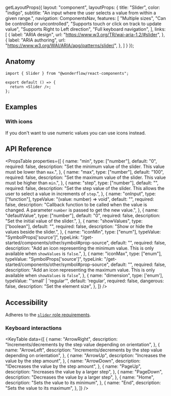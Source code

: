 
  getLayoutProps({
    layout: "component",
    layoutProps: {
      title: "Slider",
      color: "indigo",
      subtitle: "An input where the user selects a value from within a given range.",
      navigation: ComponentsNav,
      features: [
        "Multiple sizes",
        "Can be controlled or uncontrolled",
        "Supports touch or click on track to update value",
        "Supports Right to Left direction",
        "Full keyboard navigation",
      ],
      links: [
        {
          label: "ARIA design",
          url: "https://www.w3.org/TR/wai-aria-1.2/#slider",
        },
        {
          label: "ARIA authoring",
          url: "https://www.w3.org/WAI/ARIA/apg/patterns/slider/",
        },
      ]
    }
  });

<LiveArea>
  <Slider aria-label="Items count" showValues />
</LiveArea>


## Anatomy

```tsx lines="1,4"
import { Slider } from "@wonderflow/react-components";

export default () => {
  return <Slider />;
};
```

## Examples

### With icons

If you don't want to use numeric values you can use icons instead.


<LiveArea>
  <Slider aria-label="brightness" iconMin="moon" iconMax="sun-bright" />
</LiveArea>

## API Reference

<PropsTable
  properties={[
    {
      name: "min",
      type: ["number"],
      default: "0",
      required: false,
      description: "Set the minimum value of the slider. This value must be lower than `max`.",
    },
    {
      name: "max",
      type: ["number"],
      default: "100",
      required: false,
      description: "Set the maximum value of the slider. This value must be higher than `min`.",
    },
    {
      name: "step",
      type: ["number"],
      default: "",
      required: false,
      description: "Set the step value of the slider. This allows the user to select a value in increments of `step`.",
    },
    {
      name: "onInput",
      type: ["function"],
      typeValue: "(value: number) => void",
      default: "",
      required: false,
      description:
        "Callback function to be called when the value is changed. A parameter `number` is passed to get the new value.",
    },
    {
      name: "defaultValue",
      type: ["number"],
      default: "0",
      required: false,
      description: "Set the initial value of the slider.",
    },
    {
      name: "showValues",
      type: ["boolean"],
      default: "",
      required: false,
      description: "Show or hide the values beside the slider.",
    },
    {
      name: "iconMin",
      type: ["enum"],
      typeValue: "SymbolProps['source']",
      typeLink: "/get-started/components/other/symbol#prop-source",
      default: "",
      required: false,
      description: "Add an icon representing the minimum value. This is only available when `showValues` is `false`.",
    },
    {
      name: "iconMax",
      type: ["enum"],
      typeValue: "SymbolProps['source']",
      typeLink: "/get-started/components/other/symbol#prop-source",
      default: "",
      required: false,
      description: "Add an icon representing the maximum value. This is only available when `showValues` is `false`",
    },
    {
      name: "dimension",
      type: ['enum'],
      typeValue: "'small' | 'regular'",
      default: 'regular',
      required: false,
      dangerous: false,
      description: "Set the element size",
    },
  ]}
/>

## Accessibility

Adheres to the [`slider` role requirements](https://www.w3.org/TR/wai-aria-1.2/#slider).

### Keyboard interactions

<KeyTable
  data={[
    {
      name: "ArrowRight",
      description:
        "Increments/decrements by the step value depending on orientation",
    },
    {
      name: "ArrowLeft",
      description:
        "Increments/decrements by the step value depending on orientation",
    },
    {
      name: "ArrowUp",
      description: "Increases the value by the step amount",
    },
    {
      name: "ArrowDown",
      description: "IDecreases the value by the step amount",
    },
    {
      name: "PageUp",
      description: "Increases the value by a larger step",
    },
    {
      name: "PageDown",
      description: "Decreases the value by a larger step",
    },
    {
      name: "Home",
      description: "Sets the value to its minimum",
    },
    {
      name: "End",
      description: "Sets the value to its maximum",
    },
  ]}
/>
